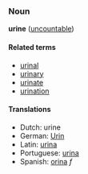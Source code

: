 ===Noun===
'''urine''' ([[uncountable]])

====Related terms====
*[[urinal]]
*[[urinary]]
*[[urinate]]
*[[urination]]

====Translations====
*Dutch: urine
*German: [[Urin]]
*Latin: [[urina]]
*Portuguese: [[urina]]
*Spanish: [[orina]] ''f''